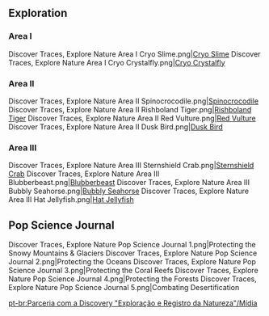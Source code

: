 {{Event Tabs
|story = false
}}

==Exploration==
===Area I===
<gallery>
Discover Traces, Explore Nature Area I Cryo Slime.png|[[Cryo Slime]]
Discover Traces, Explore Nature Area I Cryo Crystalfly.png|[[Cryo Crystalfly]]
</gallery>

===Area II===
<gallery>
Discover Traces, Explore Nature Area II Spinocrocodile.png|[[Spinocrocodile]]
Discover Traces, Explore Nature Area II Rishboland Tiger.png|[[Rishboland Tiger]]
Discover Traces, Explore Nature Area II Red Vulture.png|[[Red Vulture]]
Discover Traces, Explore Nature Area II Dusk Bird.png|[[Dusk Bird]]
</gallery>

===Area III===
<gallery>
Discover Traces, Explore Nature Area III Sternshield Crab.png|[[Sternshield Crab]]
Discover Traces, Explore Nature Area III Blubberbeast.png|[[Blubberbeast]]
Discover Traces, Explore Nature Area III Bubbly Seahorse.png|[[Bubbly Seahorse]]
Discover Traces, Explore Nature Area III Hat Jellyfish.png|[[Hat Jellyfish]]
</gallery>

==Pop Science Journal==
<gallery>
Discover Traces, Explore Nature Pop Science Journal 1.png|Protecting the Snowy Mountains & Glaciers
Discover Traces, Explore Nature Pop Science Journal 2.png|Protecting the Oceans
Discover Traces, Explore Nature Pop Science Journal 3.png|Protecting the Coral Reefs
Discover Traces, Explore Nature Pop Science Journal 4.png|Protecting the Forests
Discover Traces, Explore Nature Pop Science Journal 5.png|Combating Desertification
</gallery>

[[pt-br:Parceria com a Discovery "Exploração e Registro da Natureza"/Mídia]]